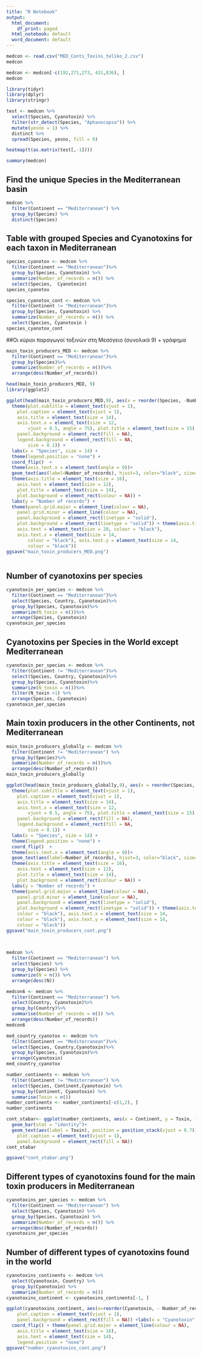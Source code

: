 ```yaml
---
title: "R Notebook"
output:
  html_document:
    df_print: paged
  html_notebook: default
  word_document: default
---
```




```r
medcon <- read.csv("MED_Conts_Toxins_teliko_2.csv")
medcon

medcon <- medcon[-c(192,271,273, 431,836), ]
medcon

```

```r
library(tidyr)
library(dplyr)
library(stringr)

```

```r
test <- medcon %>%
  select(Species, Cyanotoxin) %>%
  filter(str_detect(Species, "Aphanocapsa")) %>% 
  mutate(yesno = 1) %>%
  distinct %>%
  spread(Species, yesno, fill = 0)

heatmap(t(as.matrix(test[,-1])))
```


```r
summary(medcon)
```

## Find the unique Species in the Mediterranean basin

```r
medcon %>% 
  filter(Continent == "Mediterranean") %>% 
  group_by(Species) %>% 
  distinct(Species)
```


## Table with grouped Species and Cyanotoxins for each taxon in Mediterranean

```r
species_cyanotox <- medcon %>%
  filter(Continent == "Mediterranean")%>%
  group_by(Species, Cyanotoxin) %>%
  summarize(Number_of_records = n()) %>%
  select(Species,  Cyanotoxin)
species_cyanotox
```

```r
species_cyanotox_cont <- medcon %>%
  filter(Continent != "Mediterranean")%>%
  group_by(Species, Cyanotoxin) %>%
  summarize(Number_of_records = n()) %>%
  select(Species, Cyanotoxin )
species_cyanotox_cont
```

##Οι κύριοι παραγωγοί τοξινών στη Μεσόγειο (συνολικά 9) + γράφημα

```r
main_toxin_producers_MED <- medcon %>%
  filter(Continent == "Mediterranean")%>%
  group_by(Species)%>%
  summarize(Number_of_records = n())%>%
  arrange(desc(Number_of_records))

head(main_toxin_producers_MED, 9)
library(ggplot2)

ggplot(head(main_toxin_producers_MED,9), aes(x = reorder(Species, -Number_of_records), y = Number_of_records, fill = Species)) + geom_bar(stat = "identity") + 
  theme(plot.subtitle = element_text(vjust = 1), 
    plot.caption = element_text(vjust = 1), 
    axis.title = element_text(size = 14), 
    axis.text.x = element_text(size = 12, 
        vjust = 0.5, angle = 75), plot.title = element_text(size = 15), 
    panel.background = element_rect(fill = NA), 
    legend.background = element_rect(fill = NA, 
        size = 0.1)) +
  labs(x = "Species", size = 14) + 
  theme(legend.position = "none") + 
  coord_flip()  + 
  theme(axis.text.x = element_text(angle = 0))+ 
  geom_text(aes(label=Number_of_records), hjust=3, color="black", size=4) + 
  theme(axis.title = element_text(size = 16), 
    axis.text = element_text(size = 12), 
    plot.title = element_text(size = 14), 
    plot.background = element_rect(colour = NA)) +
  labs(y = "Number of records") + 
  theme(panel.grid.major = element_line(colour = NA), 
    panel.grid.minor = element_line(colour = NA), 
    panel.background = element_rect(linetype = "solid"), 
    plot.background = element_rect(linetype = "solid")) + theme(axis.ticks = element_line(colour = "black"), 
    axis.text = element_text(size = 20, colour = "black"), 
    axis.text.x = element_text(size = 14, 
        colour = "black"), axis.text.y = element_text(size = 14, 
        colour = "black"))
ggsave("main_toxin_producers_MED.png")
  
```

## Number of cyanotoxins per species

```r
cyanotoxin_per_species <- medcon %>%
  filter(Continent == "Mediterranean")%>%
  select(Species, Country, Cyanotoxin)%>%
  group_by(Species, Cyanotoxin)%>%
  summarize(N_toxin = n())%>%
  arrange(Species, Cyanotoxin)
cyanotoxin_per_species

```

## Cyanotoxins per Species in the World except Mediterranean

```r
cyanotoxin_per_species <- medcon %>%
  filter(Continent != "Mediterranean")%>%
  select(Species, Country, Cyanotoxin)%>%
  group_by(Species, Cyanotoxin)%>%
  summarize(N_toxin = n())%>%
  filter(N_toxin >1) %>% 
  arrange(Species, Cyanotoxin)
cyanotoxin_per_species
```

## Main toxin producers in the other Continents, not Mediterranean

```r
main_toxin_producers_globally <- medcon %>%
  filter(Continent != "Mediterranean") %>% 
  group_by(Species)%>%
  summarize(Number_of_records = n())%>%
  arrange(desc(Number_of_records))
main_toxin_producers_globally

ggplot(head(main_toxin_producers_globally,9), aes(x = reorder(Species, -Number_of_records), y = Number_of_records, fill = Species)) + geom_bar(stat = "identity") + 
  theme(plot.subtitle = element_text(vjust = 1), 
    plot.caption = element_text(vjust = 1), 
    axis.title = element_text(size = 14), 
    axis.text.x = element_text(size = 12, 
        vjust = 0.5, angle = 75), plot.title = element_text(size = 15), 
    panel.background = element_rect(fill = NA), 
    legend.background = element_rect(fill = NA, 
        size = 0.1)) +
  labs(x = "Species", size = 14) + 
  theme(legend.position = "none") + 
  coord_flip()  + 
  theme(axis.text.x = element_text(angle = 0))+ 
  geom_text(aes(label=Number_of_records), hjust=3, color="black", size=4) + 
  theme(axis.title = element_text(size = 16), 
    axis.text = element_text(size = 12), 
    plot.title = element_text(size = 14), 
    plot.background = element_rect(colour = NA)) +
  labs(y = "Number of records") + 
  theme(panel.grid.major = element_line(colour = NA), 
    panel.grid.minor = element_line(colour = NA), 
    panel.background = element_rect(linetype = "solid"), 
    plot.background = element_rect(linetype = "solid")) + theme(axis.text = element_text(size = 14, 
    colour = "black"), axis.text.x = element_text(size = 14, 
    colour = "black"), axis.text.y = element_text(size = 14, 
    colour = "black"))
ggsave("main_toxin_producers_cont.png")
  
  
```

```r
medcon %>% 
  filter(Continent == "Mediterranean") %>% 
  select(Species) %>% 
  group_by(Species) %>% 
  summarize(N = n()) %>% 
  arrange(desc(N))
```

```r
medcon6 <- medcon %>%
  filter(Continent == "Mediterranean") %>%
  select(Country, Cyanotoxin)%>%
  group_by(Country)%>%
  summarise(Number_of_records = n()) %>% 
  arrange(desc(Number_of_records))
medcon6
```

```r
med_country_cyanotox <- medcon %>% 
  filter(Continent == "Mediterranean")%>%
  select(Species, Country,Cyanotoxin)%>%
  group_by(Species, Cyanotoxin)%>%
  arrange(Cyanotoxin)
med_country_cyanotox

```


```r
number_continents <- medcon %>% 
  filter(Continent != "Mediterranean") %>% 
  select(Species, Continent,Cyanotoxin) %>% 
  group_by(Continent, Cyanotoxin) %>% 
  summarise(Toxin = n()) 
number_continents <- number_continents[-c(1,2), ]
number_continents

cont_stabar<- ggplot(number_continents, aes(x = Continent, y = Toxin, fill = Cyanotoxin)) + 
  geom_bar(stat = "identity")+
  geom_text(aes(label = Toxin), position = position_stack(vjust = 0.7)) + theme(plot.subtitle = element_text(vjust = 1), 
    plot.caption = element_text(vjust = 1), 
    panel.background = element_rect(fill = NA))
cont_stabar

ggsave("cont_stabar.png")
```

## Different types of cyanotoxins found for the main toxin producers in Mediterranean

```r
cyanotoxins_per_species <- medcon %>% 
  filter(Continent == "Mediterranean") %>% 
  select(Species, Cyanotoxin) %>% 
  group_by(Species, Cyanotoxin) %>%
  summarize(Number_of_records = n()) %>% 
  arrange(desc(Number_of_records))
cyanotoxins_per_species


```

## Number of different types of cyanotoxins found in the world

```r
cyanotoxins_continents <- medcon %>%
  select(Cyanotoxin, Country) %>%
  group_by(Cyanotoxin) %>% 
  summarize(Number_of_records = n())
cyanotoxins_continent <- cyanotoxins_continents[-1, ]

ggplot(cyanotoxins_continent, aes(x=reorder(Cyanotoxin, - Number_of_records), Number_of_records, fill = Cyanotoxin)) + geom_bar(stat="identity", position = "dodge") + theme(plot.subtitle = element_text(vjust = 1), 
    plot.caption = element_text(vjust = 1), 
    panel.background = element_rect(fill = NA)) +labs(x = "Cyanotoxin", y = "Number of records") + 
  coord_flip() + theme(panel.grid.major = element_line(colour = NA), 
    axis.title = element_text(size = 16), 
    axis.text = element_text(size = 14), 
    legend.position = "none")
ggsave("number_cyanotoxins_cont.png")
```

```r

```


